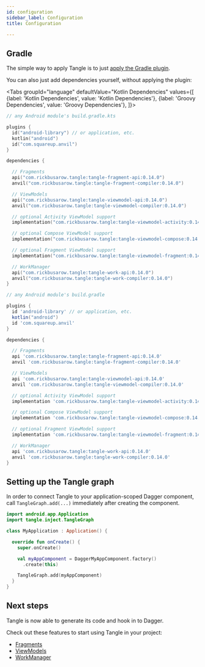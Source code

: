 ```yaml
---
id: configuration
sidebar_label: Configuration
title: Configuration

---
```



## Gradle

The simple way to apply Tangle is to just [apply the Gradle plugin](gradle-plugin).

You can also just add dependencies yourself, without applying the plugin:

<Tabs groupId="language"
  defaultValue="Kotlin Dependencies"
  values={[
    {label: 'Kotlin Dependencies', value: 'Kotlin Dependencies'},
    {label: 'Groovy Dependencies', value: 'Groovy Dependencies'},
]}>

<TabItem value="Kotlin Dependencies">

```kotlin
// any Android module's build.gradle.kts

plugins {
  id("android-library") // or application, etc.
  kotlin("android")
  id("com.squareup.anvil")
}

dependencies {

  // Fragments
  api("com.rickbusarow.tangle:tangle-fragment-api:0.14.0")
  anvil("com.rickbusarow.tangle:tangle-fragment-compiler:0.14.0")

  // ViewModels
  api("com.rickbusarow.tangle:tangle-viewmodel-api:0.14.0")
  anvil("com.rickbusarow.tangle:tangle-viewmodel-compiler:0.14.0")

  // optional Activity ViewModel support
  implementation("com.rickbusarow.tangle:tangle-viewmodel-activity:0.14.0")

  // optional Compose ViewModel support
  implementation("com.rickbusarow.tangle:tangle-viewmodel-compose:0.14.0")

  // optional Fragment ViewModel support
  implementation("com.rickbusarow.tangle:tangle-viewmodel-fragment:0.14.0")

  // WorkManager
  api("com.rickbusarow.tangle:tangle-work-api:0.14.0")
  anvil("com.rickbusarow.tangle:tangle-work-compiler:0.14.0")
}
```

</TabItem>

<TabItem value="Groovy Dependencies">

```groovy
// any Android module's build.gradle

plugins {
  id 'android-library' // or application, etc.
  kotlin("android")
  id 'com.squareup.anvil'
}

dependencies {

  // Fragments
  api 'com.rickbusarow.tangle:tangle-fragment-api:0.14.0'
  anvil 'com.rickbusarow.tangle:tangle-fragment-compiler:0.14.0'

  // ViewModels
  api 'com.rickbusarow.tangle:tangle-viewmodel-api:0.14.0'
  anvil 'com.rickbusarow.tangle:tangle-viewmodel-compiler:0.14.0'

  // optional Activity ViewModel support
  implementation 'com.rickbusarow.tangle:tangle-viewmodel-activity:0.14.0'

  // optional Compose ViewModel support
  implementation 'com.rickbusarow.tangle:tangle-viewmodel-compose:0.14.0'

  // optional Fragment ViewModel support
  implementation 'com.rickbusarow.tangle:tangle-viewmodel-fragment:0.14.0'

  // WorkManager
  api 'com.rickbusarow.tangle:tangle-work-api:0.14.0'
  anvil 'com.rickbusarow.tangle:tangle-work-compiler:0.14.0'
}
```
</TabItem>

</Tabs>

## Setting up the Tangle graph

In order to connect Tangle to your application-scoped Dagger component,
call `TangleGraph.add(...)` immediately after creating the component.

```kotlin
import android.app.Application
import tangle.inject.TangleGraph

class MyApplication : Application() {

  override fun onCreate() {
    super.onCreate()

    val myAppComponent = DaggerMyAppComponent.factory()
      .create(this)

    TangleGraph.add(myAppComponent)
  }
}
```
## Next steps

Tangle is now able to generate its code and hook in to Dagger.

Check out these features to start using Tangle in your project:
- [Fragments](fragments/fragments.mdx)
- [ViewModels](viewModels/viewModels.md)
- [WorkManager](workManager/workManager.md)
